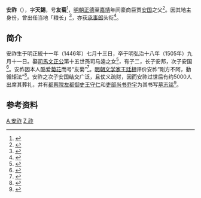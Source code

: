 '''安祚'''（{{bd|1446年||1505年|catIdx=A安}}），字'''天錫'''，号'''友菊'''<ref>{{cite book|title= 《中國圖書史資料集》|author= 劉家璧|year= 1974|page= |publisher= 龙门书店}}</ref>，[[明朝|明朝]][[正德_(明朝)|正德]]至[[嘉靖|嘉靖]]年间豪商巨贾[[安国_(明朝收藏家)|安国]]之父<ref>{{cite book|title= 《東南文化》|author= |year= 1993|page= 157|publisher= [[江苏古籍出版社|江苏古籍出版社]]|issue= 1-6}}</ref>。因其地主身份，曾出任当地「粮长」<ref>{{cite book|title= 《知半斋文集》|last= [[王赓唐|王赓唐]]|date= 2001|page= 43|publisher= [[学苑出版社|学苑出版社]]}}</ref>，亦获[[散官|承事郎]]头衔<ref>{{cite book|title= 《清代硃卷集成》|volume= 9|year= 1992|publisher= 成文出版社|page= 4|author1= 顧廷龍|author2= [[上海图书馆|上海图书馆]]}}</ref>。

==简介==
安祚生于明正統十一年（1446年）七月十三日，卒于明弘治十八年（1505年）九月十一日。娶[[司馬文正公|司馬文正公]]第十五世孫司马逵之女<ref>{{cite book|title= 《冷廬文藪》|author= [[王重民|王重民]]|year= 1992|volume= 1|page= |publisher= [[上海古籍出版社|上海古籍出版社]]}}</ref>，有子二，长子安邦，次子安国<ref>{{cite book|title= 《膠山安黃氏宗譜》|last1= 安榮光|last2= 安宗愈|date= 民國十一年（1922年）}}</ref>。安祚因本人酷爱[[菊花|菊花]]而号“友菊”<ref>{{cite book|title= 《明史研究论丛》|author= [[中国社会科学院|中国社会科学院]]明史研究室|date= 1991|page= 158|publisher= [[江苏人民出版社|江苏人民出版社]]}}</ref>。[[明朝|明朝]][[文学家|文学家]][[王廷相|王廷相]]评价安祚“剛方不阿，動循矩法”<ref>{{cite book|title= 《王廷相集》|volume= 3|year= 1989|author= [[王廷相|王廷相]]|page= |publisher= [[中華書局|中華書局]]}}</ref>。安祚之次子安国结交广泛，且仗义疏财，因而安祚过世后有约5000人出席其葬礼，并有[[都察院|都察院]][[左都御史|左都御史]][[王守仁|王守仁]]和[[吏部尚书|吏部尚书]][[喬宇|乔宇]]为其书写[[墓志铭|墓志铭]]<ref>{{cite book|title= 《回顧集: 钱存训世纪文选》|author= [[钱存训|钱存训]]|year= 2012|page= 85|publisher= [[广西师范大学出版社|广西师范大学出版社]]}}</ref>。

==参考资料==
<references />

{{无锡胶山安国家族}}
[[Category:无锡人|A 安祚]]
[[Category:无锡安氏|Z 祚]]
{{hist-stub}}